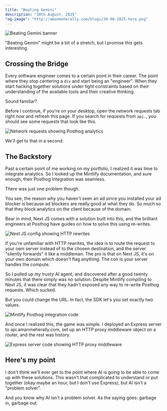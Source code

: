 ```yaml
---
title: "Beating Gemini"
description: "30th August, 2025"
"og-image": "http://amanmeherally.com/blogs/30-08-2025-hero.png"
---
```


<img
  src="./30-08-2025-hero.png"
  alt="Beating Gemini banner"
  className="rounded-xl"
/>

<p className="-mt-6 italic">
  "Beating Gemini" might be a bit of a stretch, but I promise this gets
  interesting.
</p>

## Crossing the Bridge

Every software engineer comes to a certain point in their career. The point where they stop centering a `div` and start being an "engineer". When they start hacking together solutions under tight constraints based on their understanding of the available tools and their creative thinking.

Sound familiar?

Before I continue, if you're on your desktop, open the network requests tab right now and refresh this page. If you search for requests from `api.`, you should see some requests that look like this.

<img
  src="./30-08-2025-network-requests.png"
  alt="Network requests showing Posthog analytics"
  className="rounded-xl"
/>

We'll get to that in a second.

## The Backstory

Past a certain point of me working on my portfolio, I realized it was time to integrate analytics. So I looked up the Mintlify documentation, and sure enough, their Posthog integration was seamless.

There was just one problem though.

You see, the reason why you haven't seen an ad since you installed your ad blocker is because ad blockers are really good at what they do. So much so that they block analytics on the client because of the domain.

Bear in mind, Next JS comes with a solution built into this, and the brilliant engineers at Posthog have guides on how to solve this using re-writes.

<img
  src="./30-08-2025-next-config.png"
  alt="Next JS config showing HTTP rewrites"
  className="rounded-xl"
/>

If you're unfamiliar with HTTP rewrites, the idea is to route the request to your own server instead of to the chosen destination, and the server "silently forwards" it like a middleman. The pro is that on Next JS, it's on your own domain which doesn't flag anything. The con is your server handles the compute.

So I pulled up my trusty AI agent, and discovered after a good twenty minutes that there simply was no solution. Despite Mintlify compiling to Next JS, it was clear that they hadn't exposed any way to re-write Posthog requests. Which sucked.

But you could change the URL. In fact, the SDK let's you set exactly two values.

<img
  src="./30=08-2025-mintlify-integration.png"
  alt="Mintlify Posthog integration code"
  className="rounded-xl"
/>

And once I realized this, the game was simple. I deployed an Express server to api.amanmeherally.com, set up an HTTP proxy middleware object on a router, and the rest was history.

<img
  src="./30-08-2025-express-proxy.png"
  alt="Express server code showing HTTP proxy middleware"
  className="rounded-xl"
/>

## Here's my point

I don't think we'll ever get to the point where AI is going to be able to come up with these solutions. This wasn't that complicated to understand or put together (okay maybe an hour, but I don't use Express), but AI isn't a "problem solver".

And you know why AI isn't a problem solver. As the saying goes: garbage in, garbage out.
